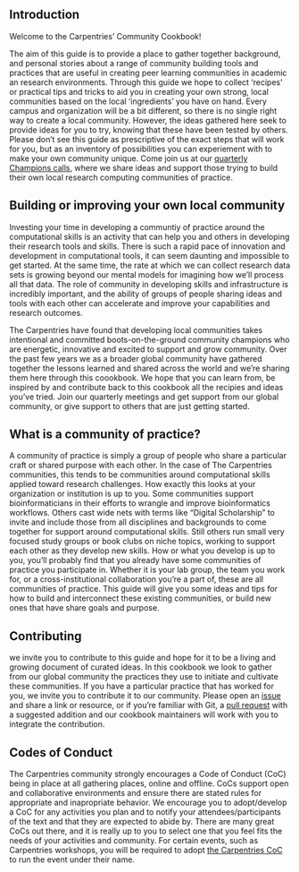 ## Introduction

Welcome to the Carpentries' Community Cookbook!

The aim of this guide is to provide a place to gather together background, and personal stories about a range of community building tools and practices that are useful in creating peer learning communities in academic an research environments. Through this guide we hope to collect 'recipes' or practical tips and tricks to aid you in creating your own strong, local communities based on the local 'ingredients' you have on hand. Every campus and organization will be a bit different, so there is no single right way to create a local community. However, the ideas gathered here seek to provide ideas for you to try, knowing that these have been tested by others. Please don't see this guide as prescriptive of the exact steps that will work for you, but as an inventory of possibilities you can experiement with to make your own community unique. Come join us at our [quarterly Champions calls](http://pad.software-carpentry.org/champions), where we share ideas and support those trying to build their own local research computing communities of practice.

## Building or improving your own local community

Investing your time in developing a communtiy of practice around the computational skills is an activity that can help you and others in developing their research tools and skills. There is such a rapid pace of innovation and development in computational tools, it can seem daunting and impossible to get started. At the same time, the rate at which we can collect research data sets is growing beyond our mental models for imagining how we'll process all that data. The role of community in developing skills and infrastructure is incredibly important, and the ability of groups of people sharing ideas and tools with each other can accelerate and improve your capabilities and research outcomes. 

The Carpentries have found that developing local communities takes intentional and committed boots-on-the-ground community champions who are energetic, innovative and excited to support and grow community. Over the past few years we as a broader global community have gathered together the lessons learned and shared across the world and we're sharing them here through this coookbook. We hope that you can learn from, be inspired by and contribute back to this cookbook all the recipies and ideas you've tried. Join our quarterly meetings and get support from our global community, or give support to others that are just getting started. 

## What is a community of practice?

A community of practice is simply a group of people who share a particular craft or shared purpose with each other. In the case of The Carpentries communities, this tends to be communities around computational skills applied toward research challenges. How exactly this looks at your organization or institution is up to you. Some communities support bioinformaticians in their efforts to wrangle and improve bioinformatics workflows. Others cast wide nets with terms like "Digital Scholarship" to invite and include those from all disciplines and backgrounds to come together for support around computational skills. Still others run small very focused study groups or book clubs on niche topics, working to support each other as they develop new skills. How or what you develop is up to you, you'll probably find that you already have some communities of practice you participate in. Whether it is your lab group, the team you work for, or a cross-institutional collaboration you're a part of, these are all communities of practice. This guide will give you some ideas and tips for how to build and interconnect these existing communities, or build new ones that have share goals and purpose.

## Contributing

we invite you to contribute to this guide and hope for it to be a living and growing document of curated ideas. In this cookbook we look to gather from our global community the practices they use to initiate and cultivate these communities. If you have a particular practice that has worked for you, we invite you to contribute it to our community. Please open an [issue](https://github.com/carpentries/community-cookbook/issues) and share a link or resource, or  if you're familiar with Git, a [pull request](https://github.com/carpentries/community-cookbook/pulls) with a suggested addition and our cookbook maintainers will work with you to integrate the contribution.

## Codes of Conduct

The Carpentries community strongly encourages a Code of Conduct (CoC) being in place at all gathering places, online and offline. CoCs support open and collaborative environments and ensure there are stated rules for appropriate and inapropriate behavior. We encourage you to adopt/develop a CoC for any activities you plan and to notify your attendees/participants of the text and that they are expected to abide by. There are many great CoCs out there, and it is really up to you to select one that you feel fits the needs of your activities and community. For certain events, such as Carpentries workshops, you will be required to adopt [the Carpentries CoC](https://docs.carpentries.org/topic_folders/policies/code-of-conduct.html) to run the event under their name.